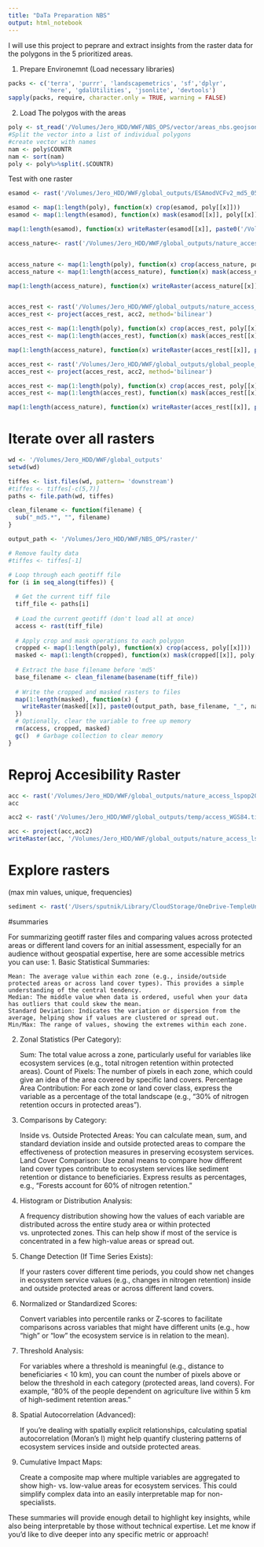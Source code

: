 ```yaml
---
title: "DaTa Preparation NBS"
output: html_notebook
---
```


I will use this project to peprare and extract insights from the raster data for the polygons in the 5 prioritized areas.


1. Prepare Environemnt (Load necessary libraries)
```r
packs <- c('terra', 'purrr', 'landscapemetrics', 'sf','dplyr',
           'here', 'gdalUtilities', 'jsonlite', 'devtools')
sapply(packs, require, character.only = TRUE, warning = FALSE)
```


2. Load The polygos with the areas
```r

poly <- st_read('/Volumes/Jero_HDD/WWF/NBS_OPS/vector/areas_nbs.geojson') 
#Split the vector into a list of individual polygons
#create vector with names
nam <- poly$COUNTR
nam <- sort(nam)
poly <- poly%>%split(.$COUNTR)
```

Test with one raster
```r

esamod <- rast('/Volumes/Jero_HDD/WWF/global_outputs/ESAmodVCFv2_md5_05407ed305c24604eb5a38551cddb031.tif')

esamod <- map(1:length(poly), function(x) crop(esamod, poly[[x]]))
esamod <- map(1:length(esamod), function(x) mask(esamod[[x]], poly[[x]]))

map(1:length(esamod), function(x) writeRaster(esamod[[x]], paste0('/Volumes/Jero_HDD/WWF/NBS_OPS/raster/', 'esaLC_', nam[x], '.tif'), overwrite=TRUE))

access_nature<- rast('/Volumes/Jero_HDD/WWF/global_outputs/nature_access_lspop2019_esa2020modVCFhab_md5_a6519ebd8b941444921e749da2e645bb_WGS84.tif')


access_nature <- map(1:length(poly), function(x) crop(access_nature, poly[[x]]))
access_nature <- map(1:length(access_nature), function(x) mask(access_nature[[x]], poly[[x]]))

map(1:length(access_nature), function(x) writeRaster(access_nature[[x]], paste0('/Volumes/Jero_HDD/WWF/NBS_OPS/raster/', 'nature_access_ESA_2020', nam[x], '.tif'), overwrite=TRUE))


acces_rest <- rast('/Volumes/Jero_HDD/WWF/global_outputs/nature_access_diff_Sc3v1_PNVnoag-esa2020.tif')
acces_rest <- project(acces_rest, acc2, method='bilinear')

acces_rest <- map(1:length(poly), function(x) crop(acces_rest, poly[[x]]))
acces_rest <- map(1:length(acces_rest), function(x) mask(acces_rest[[x]], poly[[x]]))

map(1:length(access_nature), function(x) writeRaster(acces_rest[[x]], paste0('/Volumes/Jero_HDD/WWF/NBS_OPS/raster/', 'nature_access_diff_Sc3v1_PNVnoag-esa2020_', nam[x], '.tif'), overwrite=TRUE))

acces_rest <- rast('/Volumes/Jero_HDD/WWF/global_outputs/global_people_access_population_2019_60.0m_md5_d264d371bd0d0a750b002a673abbb383.tif')
acces_rest <- project(acces_rest, acc2, method='bilinear')

acces_rest <- map(1:length(poly), function(x) crop(acces_rest, poly[[x]]))
acces_rest <- map(1:length(acces_rest), function(x) mask(acces_rest[[x]], poly[[x]]))

map(1:length(access_nature), function(x) writeRaster(acces_rest[[x]], paste0('/Volumes/Jero_HDD/WWF/NBS_OPS/raster/', 'global_people_access_population_2019_60.0m_', nam[x], '.tif'), overwrite=TRUE))

```


# Iterate over all rasters

```r
wd <- '/Volumes/Jero_HDD/WWF/global_outputs'
setwd(wd)

tiffes <- list.files(wd, pattern= 'downstream')
#tiffes <- tiffes[-c(5,7)]
paths <- file.path(wd, tiffes)

clean_filename <- function(filename) {
  sub("_md5.*", "", filename)
}

output_path <- '/Volumes/Jero_HDD/WWF/NBS_OPS/raster/'

# Remove faulty data
#tiffes <- tiffes[-1]

# Loop through each geotiff file
for (i in seq_along(tiffes)) {
  
  # Get the current tiff file
  tiff_file <- paths[i]
  
  # Load the current geotiff (don't load all at once)
  access <- rast(tiff_file)
  
  # Apply crop and mask operations to each polygon
  cropped <- map(1:length(poly), function(x) crop(access, poly[[x]]))
  masked <- map(1:length(cropped), function(x) mask(cropped[[x]], poly[[x]]))
  
  # Extract the base filename before 'md5'
  base_filename <- clean_filename(basename(tiff_file))
  
  # Write the cropped and masked rasters to files
  map(1:length(masked), function(x) {
    writeRaster(masked[[x]], paste0(output_path, base_filename, "_", nam[x], ".tif"), overwrite = TRUE)
  })
  # Optionally, clear the variable to free up memory
  rm(access, cropped, masked)
  gc()  # Garbage collection to clear memory
}

```


# Reproj Accesibility Raster

```r
acc <- rast('/Volumes/Jero_HDD/WWF/global_outputs/nature_access_lspop2019_esa2020modVCFhab_md5_a6519ebd8b941444921e749da2e645bb.tif')
acc

acc2 <- rast('/Volumes/Jero_HDD/WWF/global_outputs/temp/access_WGS84.tif')

acc <- project(acc,acc2)
writeRaster(acc, '/Volumes/Jero_HDD/WWF/global_outputs/nature_access_lspop2019_esa2020modVCFhab_md5_a6519ebd8b941444921e749da2e645bb_WGS84.tif')
```
# Explore rasters
(max min values, unique, frequencies)
```r
sediment <- rast('/Users/sputnik/Library/CloudStorage/OneDrive-TempleUniversity/personal files/PosDoc/DataOBS_op/raster/sediment_ESAmod2-Sc3v1_MEXICO.tif')
```

#summaries

For summarizing geotiff raster files and comparing values across protected areas or different land covers for an initial assessment, especially for an audience without geospatial expertise, here are some accessible metrics you can use:
1. Basic Statistical Summaries:

    Mean: The average value within each zone (e.g., inside/outside protected areas or across land cover types). This provides a simple understanding of the central tendency.
    Median: The middle value when data is ordered, useful when your data has outliers that could skew the mean.
    Standard Deviation: Indicates the variation or dispersion from the average, helping show if values are clustered or spread out.
    Min/Max: The range of values, showing the extremes within each zone.

2. Zonal Statistics (Per Category):

    Sum: The total value across a zone, particularly useful for variables like ecosystem services (e.g., total nitrogen retention within protected areas).
    Count of Pixels: The number of pixels in each zone, which could give an idea of the area covered by specific land covers.
    Percentage Area Contribution: For each zone or land cover class, express the variable as a percentage of the total landscape (e.g., “30% of nitrogen retention occurs in protected areas”).

3. Comparisons by Category:

    Inside vs. Outside Protected Areas:
        You can calculate mean, sum, and standard deviation inside and outside protected areas to compare the effectiveness of protection measures in preserving ecosystem services.
    Land Cover Comparison:
        Use zonal means to compare how different land cover types contribute to ecosystem services like sediment retention or distance to beneficiaries.
        Express results as percentages, e.g., “Forests account for 60% of nitrogen retention.”

4. Histogram or Distribution Analysis:

    A frequency distribution showing how the values of each variable are distributed across the entire study area or within protected vs. unprotected zones.
    This can help show if most of the service is concentrated in a few high-value areas or spread out.

5. Change Detection (If Time Series Exists):

    If your rasters cover different time periods, you could show net changes in ecosystem service values (e.g., changes in nitrogen retention) inside and outside protected areas or across different land covers.

6. Normalized or Standardized Scores:

    Convert variables into percentile ranks or Z-scores to facilitate comparisons across variables that might have different units (e.g., how “high” or “low” the ecosystem service is in relation to the mean).

7. Threshold Analysis:

    For variables where a threshold is meaningful (e.g., distance to beneficiaries < 10 km), you can count the number of pixels above or below the threshold in each category (protected areas, land covers).
    For example, "80% of the people dependent on agriculture live within 5 km of high-sediment retention areas."

8. Spatial Autocorrelation (Advanced):

    If you're dealing with spatially explicit relationships, calculating spatial autocorrelation (Moran’s I) might help quantify clustering patterns of ecosystem services inside and outside protected areas.

9. Cumulative Impact Maps:

    Create a composite map where multiple variables are aggregated to show high- vs. low-value areas for ecosystem services. This could simplify complex data into an easily interpretable map for non-specialists.

These summaries will provide enough detail to highlight key insights, while also being interpretable by those without technical expertise. Let me know if you'd like to dive deeper into any specific metric or approach!

